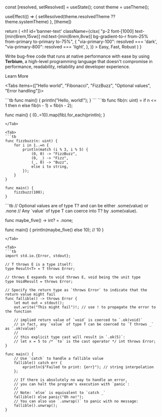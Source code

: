 
  const [resolved, setResolved] = useState();
  const theme = useTheme();

  useEffect(() => {
    setResolved(theme.resolvedTheme ?? theme.systemTheme)
  }, [theme])

  return (
    <h1
      id='banner-text'
      className={clsx(
        "p-2 font-[1000] text-[min(6rem,15vw)] md:text-[min(6rem,8vw)] bg-gradient-to-r from-25% from-primary to-primary to-75%",
        {
          "via-primary-100": resolved === 'dark',
          "via-primary-800": resolved === 'light',
        },
      )}
    >
      Easy, Fast, Robust
    </h1>
  )
}

<style jsx global>{`
  #banner {
    border-radius: 8px;
    padding: 32px;
    margin: 32px 0;
  }
  #banner-text {
    background-size: 200%;
    -webkit-background-clip: text;
    -webkit-text-fill-color: transparent;
    background-position: 0;
  }
  #banner-text:hover {
    background-position: 200%;
    transition: background-position 3s ease;
  }
  #banner > div.overflow-auto > div.nextra-scrollbar.nx-overflow-x-auto.nx-overflow-y-hidden.nx-overscroll-x-contain > div {
    border: none;
    justify-content: center;
  }
`}</style>

<div
  id="banner"
  className="grid bg-gradient-to-bl from-primary-600/60 via-primary/5 via-60%"
>

<div className="text-center text-md">

<LargeText />

Write bug-free code that runs at native performance with ease by using **Terbium**, a high-level programming language
that doesn't compromise in performance, readability, reliability and developer experience.

</div>

<div className="flex gap-x-2 items-center justify-center my-6">
  <Link href='/docs' legacyBehavior>
    <a className="text-lg rounded-lg font-medium px-5 py-3 bg-primary/70 hover:bg-primary transition-colors">Learn More</a>
  </Link>

</div>

<div className="overflow-auto">

<Tabs items={["Hello world", "Fibonacci", "FizzBuzz", "Optional values", "Error handling"]}>

<Tab>
```tb
func main() {
    println("Hello, world!");
}
```
</Tab>

<Tab>
```tb
func fib(n: uint) =
    if n <= 1 then n else fib(n - 1) + fib(n - 2);

func main() {
    (0..=10).map(fib).for_each(println);
}
```
</Tab>

<Tab>
```tb
func fizzbuzz(n: uint) {
    for i in 1..=n {
        println(match (i % 3, i % 5) {
            (0, 0) -> "FizzBuzz",
            (0, _) -> "Fizz",
            (_, 0) -> "Buzz",
            else i to string,
        });
    }
}

func main() {
    fizzbuzz(100);
}
```
</Tab>

<Tab>
```tb
// Optional values are of type T? and can be either .some(value) or .none
// Any `value` of type T can coerce into T? by .some(value).

func maybe_five() -> int? = .none;

func main() {
    println(maybe_five() else 10); // 10
}
```
</Tab>

<Tab>
```tb
import std.io.{Error, stdout};

// T throws E is a type itself:
type Result<T> = T throws Error;

// throws E expands to void throws E, void being the unit type
type VoidResult = throws Error;

// Specify the return type as `throws Error` to indicate that the return value might fail
func fallible() -> throws Error {
    let mut out = stdout();
    out.write("This might fail")!; // use ! to propagate the error to the function

    // implied return value of `void` is coerced to `.ok(void)`
    // in fact, any `value` of type T can be coerced to `T throws _` as `.ok(value)`
    //
    // this explicit type cast will result in `.ok(5)`:
    // let x = 5 to /* `to` is the cast operator */ int throws Error;
}

func main() {
    // Use `catch` to handle a fallible value
    fallible() catch err {
        eprintln($"Failed to print: {err}"); // string interpolation
    };

    // If there is absolutely no way to handle an error,
    // you can halt the program's execution with `panic`:
    //
    // Note: `else` is equivalent to `catch _`
    fallible() else panic("Oh no!");
    // You can also use `.unwrap()` to panic with no message:
    fallible().unwrap();
}
```
</Tab>

</Tabs>

</div>

</div>